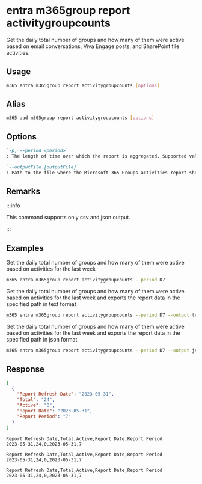 
# entra m365group report activitygroupcounts

Get the daily total number of groups and how many of them were active based on email conversations, Viva Engage posts, and SharePoint file activities.

## Usage

```sh
m365 entra m365group report activitygroupcounts [options]
```

## Alias

```sh
m365 aad m365group report activitygroupcounts [options]
```

## Options

```md definition-list
`-p, --period <period>`
: The length of time over which the report is aggregated. Supported values `D7`, `D30`, `D90`, `D180`

`--outputFile [outputFile]`
: Path to the file where the Microsoft 365 Groups activities report should be stored in
```

<Global />

## Remarks

:::info

This command supports only csv and json output.

:::

## Examples

Get the daily total number of groups and how many of them were active based on activities for the last week

```sh
m365 entra m365group report activitygroupcounts --period D7
```

Get the daily total number of groups and how many of them were active based on activities for the last week and exports the report data in the specified path in text format

```sh
m365 entra m365group report activitygroupcounts --period D7 --output text > "m365groupactivitygroupcounts.txt"
```

Get the daily total number of groups and how many of them were active based on activities for the last week and exports the report data in the specified path in json format

```sh
m365 entra m365group report activitygroupcounts --period D7 --output json > "m365groupactivitygroupcounts.json"
```

## Response

<Tabs>
  <TabItem value="JSON">

  ```json
  [
    {
      "Report Refresh Date": "2023-05-31",
      "Total": "24",
      "Active": "0",
      "Report Date": "2023-05-31",
      "Report Period": "7"
    }
  ]
  ```

  </TabItem>
  <TabItem value="Text">

  ```text
  Report Refresh Date,Total,Active,Report Date,Report Period
  2023-05-31,24,0,2023-05-31,7
  ```

  </TabItem>
  <TabItem value="CSV">

  ```csv
  Report Refresh Date,Total,Active,Report Date,Report Period
  2023-05-31,24,0,2023-05-31,7
  ```

  </TabItem>
  <TabItem value="Markdown">

  ```md
  Report Refresh Date,Total,Active,Report Date,Report Period
  2023-05-31,24,0,2023-05-31,7
  ```

  </TabItem>
</Tabs>
